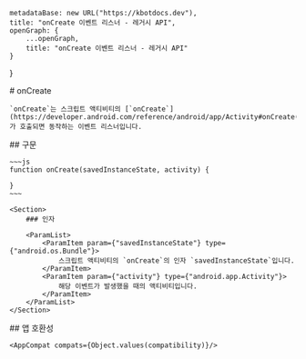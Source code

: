 
    metadataBase: new URL("https://kbotdocs.dev"),
    title: "onCreate 이벤트 리스너 - 레거시 API",
    openGraph: {
        ...openGraph,
        title: "onCreate 이벤트 리스너 - 레거시 API"
    }
}

<Section>
    # onCreate

    `onCreate`는 스크립트 액티비티의 [`onCreate`](https://developer.android.com/reference/android/app/Activity#onCreate(android.os.Bundle))가 호출되면 동작하는 이벤트 리스너입니다.
</Section>
<Section>
    ## 구문

    ~~~js
    function onCreate(savedInstanceState, activity) {

    }
    ~~~

    <Section>
        ### 인자

        <ParamList>
            <ParamItem param={"savedInstanceState"} type={"android.os.Bundle"}>
                스크립트 액티비티의 `onCreate`의 인자 `savedInstanceState`입니다.
            </ParamItem>
            <ParamItem param={"activity"} type={"android.app.Activity"}>
                해당 이벤트가 발생했을 때의 액티비티입니다.
            </ParamItem>
        </ParamList>
    </Section>
</Section>
<Section>
    ## 앱 호환성

    <AppCompat compats={Object.values(compatibility)}/>
</Section>